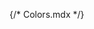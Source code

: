{/* Colors.mdx */}


<Meta title="Colors" />

<ColorPalette>
  <ColorItem
    title="theme.color.greyscale"
    subtitle="Some of the greys"
    colors={{ White: '#FFFFFF', Alabaster: '#F8F8F8', Concrete: '#F3F3F3' }}
  />
  <ColorItem 
    title="theme.color.primary" 
    subtitle="Coral" 
    colors={{ WildWatermelon: '#FF4785' }} 
  />
  <ColorItem 
    title="theme.color.secondary" 
    subtitle="Ocean" 
    colors={{ DodgerBlue: '#029CFD' }} 
  />
  <ColorItem 
    title="theme.color.tertiary" 
    subtitle="Ocean" 
    colors={{ DodgerBlue: '#E3E6E8' }} 
  />
  <ColorItem 
    title="theme.color.positive" 
    subtitle="Ocean" 
    colors={{ DodgerBlue: '#E3E6E8' }} 
  />
  <ColorItem 
    title="theme.color.warning" 
    subtitle="Ocean" 
    colors={{ DodgerBlue: '#E3E6E8' }} 
  />
  <ColorItem 
    title="theme.color.selected" 
    subtitle="Ocean" 
    colors={{ DodgerBlue: '#E3E6E8' }} 
  />
  <ColorItem 
    title="theme.color.orange" 
    subtitle="Ocean" 
    colors={{ DodgerBlue: '#E3E6E8' }} 
  />
  <ColorItem 
    title="theme.color.gold" 
    subtitle="Ocean" 
    colors={{ DodgerBlue: '#E3E6E8' }} 
  />
  <ColorItem 
    title="theme.color.green" 
    subtitle="Ocean" 
    colors={{ DodgerBlue: '#E3E6E8' }} 
  />
  <ColorItem 
    title="theme.color.seafoam" 
    subtitle="Ocean" 
    colors={{ DodgerBlue: '#E3E6E8' }} 
  />
  <ColorItem 
    title="theme.color.purple" 
    subtitle="Ocean" 
    colors={{ DodgerBlue: '#E3E6E8' }} 
  />
  <ColorItem 
    title="theme.color.ultraviolet" 
    subtitle="Ocean" 
    colors={{ DodgerBlue: '#E3E6E8' }} 
  />
  <ColorItem 
    title="theme.color.red" 
    subtitle="Ocean" 
    colors={{ DodgerBlue: '#E3E6E8' }} 
  />
  <ColorItem 
    title="theme.color.red" 
    subtitle="Transparent grey" 
    colors={{ DodgerBlue: 'hsla(203, 50%, 30%, 0.15)' }} 
  />
  <ColorItem
    title="theme.color.positive"
    subtitle="Green"
    colors={{
      Apple: 'rgba(102,191,60,1)',
      Apple80: 'rgba(102,191,60,.8)',
      Apple60: 'rgba(102,191,60,.6)',
      Apple30: 'rgba(102,191,60,.3)',
    }}
  />
</ColorPalette>